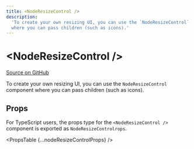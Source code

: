 ```yaml
---
title: <NodeResizeControl />
description:
  'To create your own resizing UI, you can use the `NodeResizeControl` component
  where you can pass children (such as icons).'
---
```



# &lt;NodeResizeControl />

[Source on GitHub](https://github.com/wbkd/react-flow/blob/bacaa99c73b347856f63c5d495f5a0829be1e431/packages/node-resizer/src/ResizeControl.tsx/#L27)

To create your own resizing UI, you can use the `NodeResizeControl` component where you can pass children (such as icons).

## Props

For TypeScript users, the props type for the `<NodeResizeControl />` component is exported
as `NodeResizeControlrops`.

<PropsTable {...nodeResizeControlProps} />

